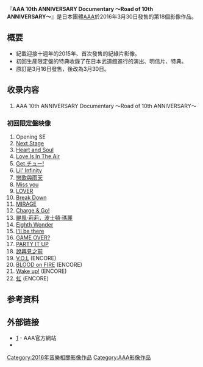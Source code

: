 {{Multiple issues|
{{unreferenced|time=2016-06-27T00:26:54+00:00}}
{{Notability Unreferenced|time=2020-02-22T07:52:40+00:00}}
}}
{{Infobox Album
| Name           = AAA 10th ANNIVERSARY Documentary 〜Road of 10th ANNIVERSARY〜
| Type           = [[DVD|DVD]]
| Artist         = [[AAA_(團體)|AAA]] 
| Released       = 2016年3月30日
| Recorded       = 2015年7月23日<br />[[日本武道館|日本武道館]]
| Genre          = [[J-POP|J-POP]] 
| Length         = 
| Label          = [[avex_trax|avex trax]] 
| Producer       = [[松浦勝人|Max Matsuura]]
| Reviews        = 
| Chart position =  *週排行第2名（Oricon公信榜）
| Certification  = 
| Last album     = [[AAA_10th_Anniversary_SPECIAL_野外LIVE_in_富士急高原樂園|AAA 10th Anniversary SPECIAL 野外LIVE in 富士急高原樂園]]<br/>（2016年）
| This album     = AAA 10th ANNIVERSARY Documentary 〜Road of 10th ANNIVERSARY〜<br/>（2016年）
| Next album     = 
| Misc           = 
}}
『'''AAA 10th ANNIVERSARY Documentary 〜Road of 10th ANNIVERSARY〜'''』是日本團體[[AAA_(團體)|AAA]]於2016年3月30日發售的第18個影像作品。

== 概要 ==
*紀載迎接十週年的2015年、首次發售的紀綠片影像。
*初回生産限定盤的特典收錄了在日本武道館進行的演出、明信片、特典。
*原訂是3月16日發售，後改為3月30日。

== 收录内容 ==
# AAA 10th ANNIVERSARY Documentary 〜Road of 10th ANNIVERSARY〜

=== 初回限定盤映像 ===
# Opening SE
# [[說再見之前|Next Stage]]   
# [[Heart_and_Soul_(AAA單曲)|Heart and Soul]]
# [[Love_Is_In_The_Air|Love Is In The Air]]
# [[Get_啾!_/_SHE的真相|Get チュー!]]
# [[Lil'_Infinity|Lil' Infinity]]
# [[戀歌與雨天|戀歌與雨天]] 
# [[Miss_you_/_綻放笑容的場所|Miss you]]
# [[LOVER|LOVER]] 
# [[Break_Down_/_Break_your_name_/_Summer_Revolution|Break Down]]   
# [[MIRAGE_(AAA單曲)|MIRAGE]]
# [[Charge_▶_Go!_/_Lights|Charge & Go!]]
# [[颶風·莉莉，波士頓·瑪麗|颶風·莉莉，波士頓·瑪麗]] 
# [[Love_Is_In_The_Air|Eighth Wonder]]   
# [[I'll_be_there_(AAA單曲)|I'll be there]]   
# [[GAME_OVER?|GAME OVER?]]
# [[PARTY_IT_UP|PARTY IT UP]]  
# [[說再見之前|說再見之前]]
# [[GOLD_SYMPHONY|V.O.L]] (ENCORE)
# [[BLOOD_on_FIRE|BLOOD on FIRE]] (ENCORE)
# [[Wake_up!|Wake up!]] (ENCORE)
# [[彩虹_(AAA單曲)|虹]] (ENCORE)

== 参考资料 ==
{{reflist}}
== 外部链接 ==
*[http://avex.jp/aaa/news/detail.php?id=1030890]{{Wayback|url=http://avex.jp/aaa/news/detail.php?id=1030890 |date=20170329213402 }} - AAA官方網站
*{{YouTube|ctHdONUaxPw|「AAA 10th ANNIVERSARY Documentary ～Road of 10th ANNIVERSARY～」Digest}}

{{AAA}}
[[Category:2016年音樂相關影像作品|Category:2016年音樂相關影像作品]]
[[Category:AAA影像作品|Category:AAA影像作品]]